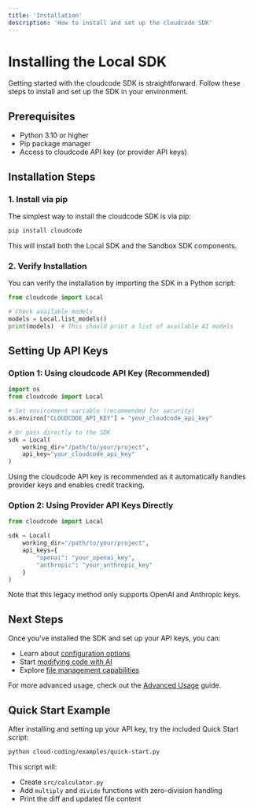 ```yaml
---
title: 'Installation'
description: 'How to install and set up the cloudcode SDK'
---
```


# Installing the Local SDK

Getting started with the cloudcode SDK is straightforward. Follow these steps to install and set up the SDK in your environment.

## Prerequisites

- Python 3.10 or higher
- Pip package manager
- Access to cloudcode API key (or provider API keys)

## Installation Steps

### 1. Install via pip

The simplest way to install the cloudcode SDK is via pip:

```bash
pip install cloudcode
```

This will install both the Local SDK and the Sandbox SDK components.

### 2. Verify Installation

You can verify the installation by importing the SDK in a Python script:

```python
from cloudcode import Local

# Check available models
models = Local.list_models()
print(models)  # This should print a list of available AI models
```

## Setting Up API Keys

### Option 1: Using cloudcode API Key (Recommended)

```python
import os
from cloudcode import Local

# Set environment variable (recommended for security)
os.environ["CLOUDCODE_API_KEY"] = "your_cloudcode_api_key"

# Or pass directly to the SDK
sdk = Local(
    working_dir="/path/to/your/project",
    api_key="your_cloudcode_api_key"
)
```

Using the cloudcode API key is recommended as it automatically handles provider keys and enables credit tracking.

### Option 2: Using Provider API Keys Directly

```python
from cloudcode import Local

sdk = Local(
    working_dir="/path/to/your/project",
    api_keys={
        "openai": "your_openai_key",
        "anthropic": "your_anthropic_key"
    }
)
```

Note that this legacy method only supports OpenAI and Anthropic keys.

## Next Steps

Once you've installed the SDK and set up your API keys, you can:

- Learn about [configuration options](/local-sdk/configuration)
- Start [modifying code with AI](/local-sdk/code)
- Explore [file management capabilities](/local-sdk/files)

For more advanced usage, check out the [Advanced Usage](/advanced-usage) guide.

## Quick Start Example

After installing and setting up your API key, try the included Quick Start script:

```bash
python cloud-coding/examples/quick-start.py
```

This script will:
- Create `src/calculator.py`
- Add `multiply` and `divide` functions with zero-division handling
- Print the diff and updated file content